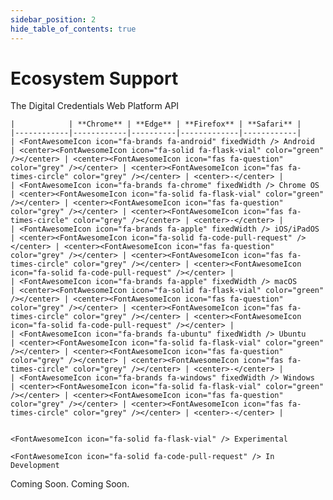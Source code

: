 ```yaml
---
sidebar_position: 2
hide_table_of_contents: true
---
```



# Ecosystem Support

<Tabs groupId="support-matrix" className="unique-tabs" queryString>
  <TabItem value="dc-api" label="Digital Credentials API" default>
    The Digital Credentials Web Platform API
    
    |            | **Chrome** | **Edge** | **Firefox** | **Safari** |
    |------------|------------|----------|-------------|------------|
    | <FontAwesomeIcon icon="fa-brands fa-android" fixedWidth /> Android    | <center><FontAwesomeIcon icon="fa-solid fa-flask-vial" color="green" /></center> | <center><FontAwesomeIcon icon="fas fa-question" color="grey" /></center> | <center><FontAwesomeIcon icon="fas fa-times-circle" color="grey" /></center> | <center>-</center> |
    | <FontAwesomeIcon icon="fa-brands fa-chrome" fixedWidth /> Chrome OS  | <center><FontAwesomeIcon icon="fa-solid fa-flask-vial" color="green" /></center> | <center><FontAwesomeIcon icon="fas fa-question" color="grey" /></center> | <center><FontAwesomeIcon icon="fas fa-times-circle" color="grey" /></center> | <center>-</center> |
    | <FontAwesomeIcon icon="fa-brands fa-apple" fixedWidth /> iOS/iPadOS | <center><FontAwesomeIcon icon="fa-solid fa-code-pull-request" /></center> | <center><FontAwesomeIcon icon="fas fa-question" color="grey" /></center> | <center><FontAwesomeIcon icon="fas fa-times-circle" color="grey" /></center> | <center><FontAwesomeIcon icon="fa-solid fa-code-pull-request" /></center> |
    | <FontAwesomeIcon icon="fa-brands fa-apple" fixedWidth /> macOS      | <center><FontAwesomeIcon icon="fa-solid fa-flask-vial" color="green" /></center> | <center><FontAwesomeIcon icon="fas fa-question" color="grey" /></center> | <center><FontAwesomeIcon icon="fas fa-times-circle" color="grey" /></center> | <center><FontAwesomeIcon icon="fa-solid fa-code-pull-request" /></center> |
    | <FontAwesomeIcon icon="fa-brands fa-ubuntu" fixedWidth /> Ubuntu     | <center><FontAwesomeIcon icon="fa-solid fa-flask-vial" color="green" /></center> | <center><FontAwesomeIcon icon="fas fa-question" color="grey" /></center> | <center><FontAwesomeIcon icon="fas fa-times-circle" color="grey" /></center> | <center>-</center> |
    | <FontAwesomeIcon icon="fa-brands fa-windows" fixedWidth /> Windows    | <center><FontAwesomeIcon icon="fa-solid fa-flask-vial" color="green" /></center> | <center><FontAwesomeIcon icon="fas fa-question" color="grey" /></center> | <center><FontAwesomeIcon icon="fas fa-times-circle" color="grey" /></center> | <center>-</center> |


    <FontAwesomeIcon icon="fa-solid fa-flask-vial" /> Experimental

    <FontAwesomeIcon icon="fa-solid fa-code-pull-request" /> In Development

  </TabItem>
  <TabItem value="app-wallet" label="App Platform Wallet APIs">
    Coming Soon.
  </TabItem>
  <TabItem value="app-pres-req" label="Native App Presentation Request APIs">
    Coming Soon.
  </TabItem>
</Tabs>
